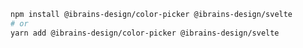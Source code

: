 ```bash
npm install @ibrains-design/color-picker @ibrains-design/svelte
# or
yarn add @ibrains-design/color-picker @ibrains-design/svelte
```
